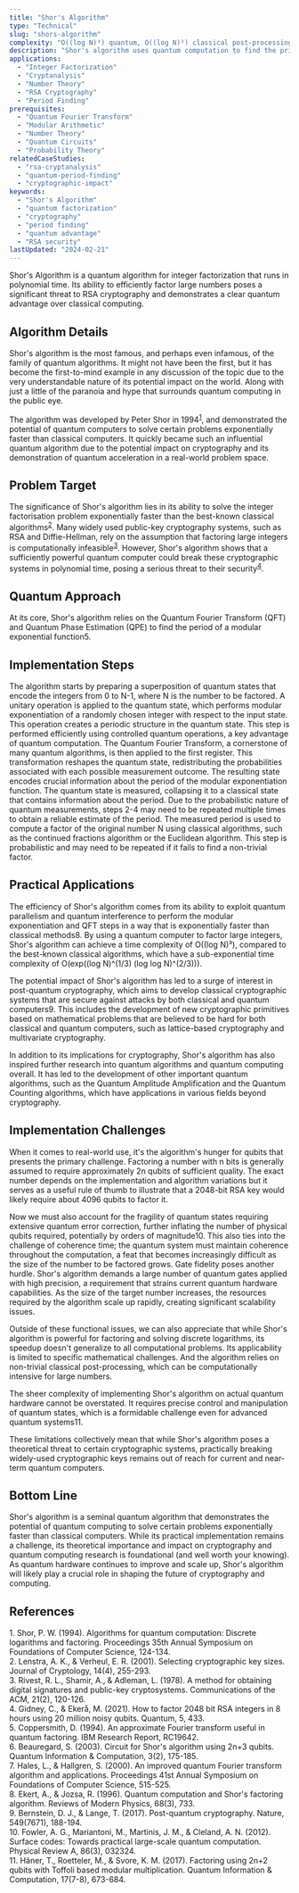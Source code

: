 ```yaml
---
title: "Shor's Algorithm"
type: "Technical"
slug: "shors-algorithm"
complexity: "O((log N)³) quantum, O((log N)²) classical post-processing"
description: "Shor's algorithm uses quantum computation to find the prime factors of a large integer in polynomial time, a task considered computationally infeasible for classical computers."
applications:
  - "Integer Factorization"
  - "Cryptanalysis"
  - "Number Theory"
  - "RSA Cryptography"
  - "Period Finding"
prerequisites:
  - "Quantum Fourier Transform"
  - "Modular Arithmetic"
  - "Number Theory"
  - "Quantum Circuits"
  - "Probability Theory"
relatedCaseStudies:
  - "rsa-cryptanalysis"
  - "quantum-period-finding"
  - "cryptographic-impact"
keywords:
  - "Shor's Algorithm"
  - "quantum factorization"
  - "cryptography"
  - "period finding"
  - "quantum advantage"
  - "RSA security"
lastUpdated: "2024-02-21"
---
```


Shor's Algorithm is a quantum algorithm for integer factorization that runs in polynomial time. Its ability to efficiently factor large numbers poses a significant threat to RSA cryptography and demonstrates a clear quantum advantage over classical computing.

## Algorithm Details

Shor's algorithm is the most famous, and perhaps even infamous, of the family of quantum algorithms. It might not have been the first, but it has become the first-to-mind example in any discussion of the topic due to the very understandable nature of its potential impact on the world. Along with just a little of the paranoia and hype that surrounds quantum computing in the public eye.

The algorithm was developed by Peter Shor in 1994<sup><a href="#ref-1">1</a></sup>, and demonstrated the potential of quantum computers to solve certain problems exponentially faster than classical computers. It quickly became such an influential quantum algorithm due to the potential impact on cryptography and its demonstration of quantum acceleration in a real-world problem space.

## Problem Target

The significance of Shor's algorithm lies in its ability to solve the integer factorisation problem exponentially faster than the best-known classical algorithms<sup><a href="#ref-2">2</a></sup>. Many widely used public-key cryptography systems, such as RSA and Diffie-Hellman, rely on the assumption that factoring large integers is computationally infeasible<sup><a href="#ref-3">3</a></sup>. However, Shor's algorithm shows that a sufficiently powerful quantum computer could break these cryptographic systems in polynomial time, posing a serious threat to their security<sup><a href="#ref-4">4</a></sup>.

## Quantum Approach

At its core, Shor's algorithm relies on the Quantum Fourier Transform (QFT) and Quantum Phase Estimation (QPE) to find the period of a modular exponential function5.

## Implementation Steps

<Steps>
  <Step title="Quantum state preparation">
    The algorithm starts by preparing a superposition of quantum states that encode the integers from 0 to N-1, where N is the number to be factored.
  </Step>

  <Step title="Modular exponentiation">
    A unitary operation is applied to the quantum state, which performs modular exponentiation of a randomly chosen integer with respect to the input state. This operation creates a periodic structure in the quantum state. This step is performed efficiently using controlled quantum operations, a key advantage of quantum computation.
  </Step>

  <Step title="Quantum Fourier Transform">
    The Quantum Fourier Transform, a cornerstone of many quantum algorithms, is then applied to the first register. This transformation reshapes the quantum state, redistributing the probabilities associated with each possible measurement outcome. The resulting state encodes crucial information about the period of the modular exponentiation function.
  </Step>

  <Step title="Measurement">
    The quantum state is measured, collapsing it to a classical state that contains information about the period. Due to the probabilistic nature of quantum measurements, steps 2-4 may need to be repeated multiple times to obtain a reliable estimate of the period.
  </Step>

  <Step title="Classical post-processing">
    The measured period is used to compute a factor of the original number N using classical algorithms, such as the continued fractions algorithm or the Euclidean algorithm. This step is probabilistic and may need to be repeated if it fails to find a non-trivial factor.
  </Step>
</Steps>

## Practical Applications

The efficiency of Shor's algorithm comes from its ability to exploit quantum parallelism and quantum interference to perform the modular exponentiation and QFT steps in a way that is exponentially faster than classical methods8. By using a quantum computer to factor large integers, Shor's algorithm can achieve a time complexity of O((log N)³), compared to the best-known classical algorithms, which have a sub-exponential time complexity of O(exp((log N)^(1/3) (log log N)^(2/3))).

The potential impact of Shor's algorithm has led to a surge of interest in post-quantum cryptography, which aims to develop classical cryptographic systems that are secure against attacks by both classical and quantum computers9. This includes the development of new cryptographic primitives based on mathematical problems that are believed to be hard for both classical and quantum computers, such as lattice-based cryptography and multivariate cryptography.

In addition to its implications for cryptography, Shor's algorithm has also inspired further research into quantum algorithms and quantum computing overall. It has led to the development of other important quantum algorithms, such as the Quantum Amplitude Amplification and the Quantum Counting algorithms, which have applications in various fields beyond cryptography.

## Implementation Challenges

When it comes to real-world use, it's the algorithm's hunger for qubits that presents the primary challenge. Factoring a number with n bits is generally assumed to require approximately 2n qubits of sufficient quality. The exact number depends on the implementation and algorithm variations but it serves as a useful rule of thumb to illustrate that a 2048-bit RSA key would likely require about 4096 qubits to factor it.

Now we must also account for the fragility of quantum states requiring extensive quantum error correction, further inflating the number of physical qubits required, potentially by orders of magnitude10. This also ties into the challenge of coherence time; the quantum system must maintain coherence throughout the computation, a feat that becomes increasingly difficult as the size of the number to be factored grows.
Gate fidelity poses another hurdle. Shor's algorithm demands a large number of quantum gates applied with high precision, a requirement that strains current quantum hardware capabilities. As the size of the target number increases, the resources required by the algorithm scale up rapidly, creating significant scalability issues.

Outside of these functional issues, we can also appreciate that while Shor's algorithm is powerful for factoring and solving discrete logarithms, its speedup doesn't generalize to all computational problems. Its applicability is limited to specific mathematical challenges. And the algorithm relies on non-trivial classical post-processing, which can be computationally intensive for large numbers.

The sheer complexity of implementing Shor's algorithm on actual quantum hardware cannot be overstated. It requires precise control and manipulation of quantum states, which is a formidable challenge even for advanced quantum systems11.

These limitations collectively mean that while Shor's algorithm poses a theoretical threat to certain cryptographic systems, practically breaking widely-used cryptographic keys remains out of reach for current and near-term quantum computers.

## Bottom Line

Shor's algorithm is a seminal quantum algorithm that demonstrates the potential of quantum computing to solve certain problems exponentially faster than classical computers. While its practical implementation remains a challenge, its theoretical importance and impact on cryptography and quantum computing research is foundational (and well worth your knowing). As quantum hardware continues to improve and scale up, Shor's algorithm will likely play a crucial role in shaping the future of cryptography and computing.

## References

<div className="references-section">
  <div id="ref-1" className="reference-item">
    1. Shor, P. W. (1994). Algorithms for quantum computation: Discrete logarithms and factoring. Proceedings 35th Annual Symposium on Foundations of Computer Science, 124-134.
  </div>

  <div id="ref-2" className="reference-item">
    2. Lenstra, A. K., & Verheul, E. R. (2001). Selecting cryptographic key sizes. Journal of Cryptology, 14(4), 255-293.
  </div>

  <div id="ref-3" className="reference-item">
    3. Rivest, R. L., Shamir, A., & Adleman, L. (1978). A method for obtaining digital signatures and public-key cryptosystems. Communications of the ACM, 21(2), 120-126.
  </div>

  <div id="ref-4" className="reference-item">
    4. Gidney, C., & Ekerå, M. (2021). How to factor 2048 bit RSA integers in 8 hours using 20 million noisy qubits. Quantum, 5, 433.
  </div>

  <div id="ref-5" className="reference-item">
    5. Coppersmith, D. (1994). An approximate Fourier transform useful in quantum factoring. IBM Research Report, RC19642.
  </div>

  <div id="ref-6" className="reference-item">
    6. Beauregard, S. (2003). Circuit for Shor's algorithm using 2n+3 qubits. Quantum Information & Computation, 3(2), 175-185.
  </div>

  <div id="ref-7" className="reference-item">
    7. Hales, L., & Hallgren, S. (2000). An improved quantum Fourier transform algorithm and applications. Proceedings 41st Annual Symposium on Foundations of Computer Science, 515-525.
  </div>

  <div id="ref-8" className="reference-item">
    8. Ekert, A., & Jozsa, R. (1996). Quantum computation and Shor's factoring algorithm. Reviews of Modern Physics, 68(3), 733.
  </div>

  <div id="ref-9" className="reference-item">
    9. Bernstein, D. J., & Lange, T. (2017). Post-quantum cryptography. Nature, 549(7671), 188-194.
  </div>

  <div id="ref-10" className="reference-item">
    10. Fowler, A. G., Mariantoni, M., Martinis, J. M., & Cleland, A. N. (2012). Surface codes: Towards practical large-scale quantum computation. Physical Review A, 86(3), 032324.
  </div>

  <div id="ref-11" className="reference-item">
    11. Häner, T., Roetteler, M., & Svore, K. M. (2017). Factoring using 2n+2 qubits with Toffoli based modular multiplication. Quantum Information & Computation, 17(7-8), 673-684.
  </div>
</div>